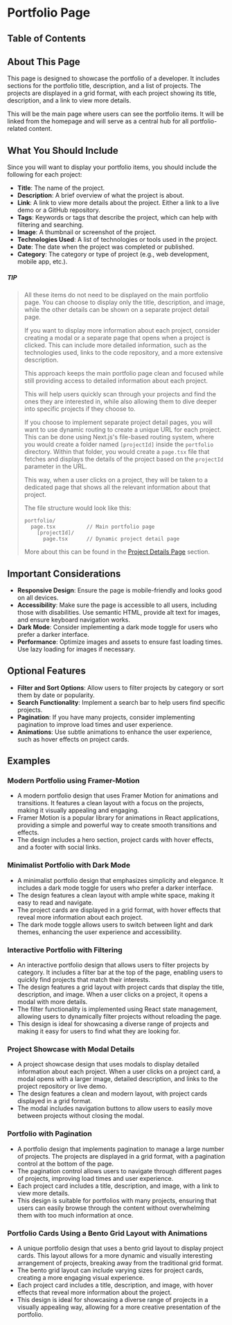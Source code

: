 
# Portfolio Page

## Table of Contents

## About This Page

This page is designed to showcase the portfolio of a developer. It includes sections for the portfolio title, description, and a list of projects. The projects are displayed in a grid format, with each project showing its title, description, and a link to view more details.

This will be the main page where users can see the portfolio items. It will be linked from the homepage and will serve as a central hub for all portfolio-related content.

## What You Should Include

Since you will want to display your portfolio items, you should include the following for each project:

- **Title**: The name of the project.
- **Description**: A brief overview of what the project is about.
- **Link**: A link to view more details about the project. Either a link to a live demo or a GitHub repository.
- **Tags**: Keywords or tags that describe the project, which can help with filtering and searching.
- **Image**: A thumbnail or screenshot of the project.
- **Technologies Used**: A list of technologies or tools used in the project.
- **Date**: The date when the project was completed or published.
- **Category**: The category or type of project (e.g., web development, mobile app, etc.).

##### TIP

<blockquote>
All these items do not need to be displayed on the main portfolio page. You can choose to display only the title, description, and image, while the other details can be shown on a separate project detail page.

If you want to display more information about each project, consider creating a modal or a separate page that opens when a project is clicked. This can include more detailed information, such as the technologies used, links to the code repository, and a more extensive description.

This approach keeps the main portfolio page clean and focused while still providing access to detailed information about each project.

This will help users quickly scan through your projects and find the ones they are interested in, while also allowing them to dive deeper into specific projects if they choose to.

If you choose to implement separate project detail pages, you will want to use dynamic routing to create a unique URL for each project. This can be done using Next.js's file-based routing system, where you would create a folder named `[projectId]` inside the `portfolio` directory. Within that folder, you would create a `page.tsx` file that fetches and displays the details of the project based on the `projectId` parameter in the URL.

This way, when a user clicks on a project, they will be taken to a dedicated page that shows all the relevant information about that project.

The file structure would look like this:

```
portfolio/
  page.tsx          // Main portfolio page
    [projectId]/
      page.tsx      // Dynamic project detail page
```

More about this can be found in the [Project Details Page](/portfolio-website/creating-the-pages/project-details) section.

</blockquote>
<BackToTop />

## Important Considerations

- **Responsive Design**: Ensure the page is mobile-friendly and looks good on all devices.
- **Accessibility**: Make sure the page is accessible to all users, including those with disabilities. Use semantic HTML, provide alt text for images, and ensure keyboard navigation works.
- **Dark Mode**: Consider implementing a dark mode toggle for users who prefer a darker interface.
- **Performance**: Optimize images and assets to ensure fast loading times. Use lazy loading for images if necessary.

## Optional Features

- **Filter and Sort Options**: Allow users to filter projects by category or sort them by date or popularity.
- **Search Functionality**: Implement a search bar to help users find specific projects.
- **Pagination**: If you have many projects, consider implementing pagination to improve load times and user experience.
- **Animations**: Use subtle animations to enhance the user experience, such as hover effects on project cards.
  <BackToTop />

## Examples

### Modern Portfolio using Framer-Motion

- A modern portfolio design that uses Framer Motion for animations and transitions. It features a clean layout with a focus on the projects, making it visually appealing and engaging.
- Framer Motion is a popular library for animations in React applications, providing a simple and powerful way to create smooth transitions and effects.
- The design includes a hero section, project cards with hover effects, and a footer with social links.
  <BackToTop />

### Minimalist Portfolio with Dark Mode

- A minimalist portfolio design that emphasizes simplicity and elegance. It includes a dark mode toggle for users who prefer a darker interface.
- The design features a clean layout with ample white space, making it easy to read and navigate.
- The project cards are displayed in a grid format, with hover effects that reveal more information about each project.
- The dark mode toggle allows users to switch between light and dark themes, enhancing the user experience and accessibility.
  <BackToTop />

### Interactive Portfolio with Filtering

- An interactive portfolio design that allows users to filter projects by category. It includes a filter bar at the top of the page, enabling users to quickly find projects that match their interests.
- The design features a grid layout with project cards that display the title, description, and image. When a user clicks on a project, it opens a modal with more details.
- The filter functionality is implemented using React state management, allowing users to dynamically filter projects without reloading the page.
- This design is ideal for showcasing a diverse range of projects and making it easy for users to find what they are looking for.
  <BackToTop />

### Project Showcase with Modal Details

- A project showcase design that uses modals to display detailed information about each project. When a user clicks on a project card, a modal opens with a larger image, detailed description, and links to the project repository or live demo.
- The design features a clean and modern layout, with project cards displayed in a grid format.
- The modal includes navigation buttons to allow users to easily move between projects without closing the modal.
  <BackToTop />

### Portfolio with Pagination

- A portfolio design that implements pagination to manage a large number of projects. The projects are displayed in a grid format, with a pagination control at the bottom of the page.
- The pagination control allows users to navigate through different pages of projects, improving load times and user experience.
- Each project card includes a title, description, and image, with a link to view more details.
- This design is suitable for portfolios with many projects, ensuring that users can easily browse through the content without overwhelming them with too much information at once.
  <BackToTop />

### Portfolio Cards Using a Bento Grid Layout with Animations

- A unique portfolio design that uses a bento grid layout to display project cards. This layout allows for a more dynamic and visually interesting arrangement of projects, breaking away from the traditional grid format.
- The bento grid layout can include varying sizes for project cards, creating a more engaging visual experience.
- Each project card includes a title, description, and image, with hover effects that reveal more information about the project.
- This design is ideal for showcasing a diverse range of projects in a visually appealing way, allowing for a more creative presentation of the portfolio.

<BackToTop />
